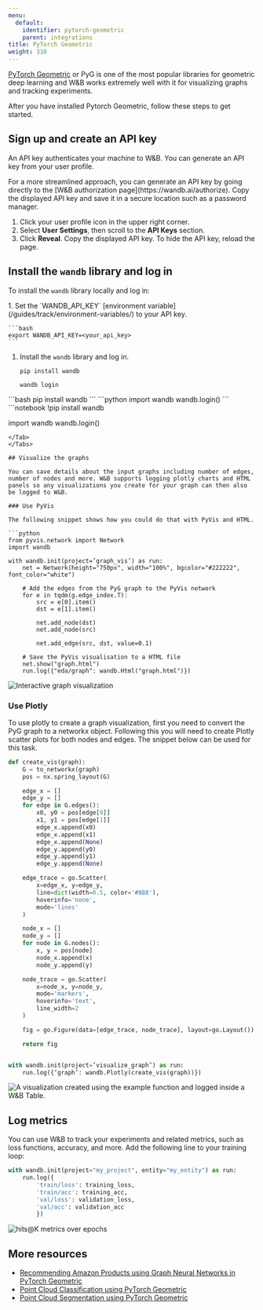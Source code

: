 ```yaml
---
menu:
  default:
    identifier: pytorch-geometric
    parent: integrations
title: PyTorch Geometric
weight: 310
---
```

[PyTorch Geometric](https://github.com/pyg-team/pytorch_geometric) or PyG is one of the most popular libraries for geometric deep learning and W&B works extremely well with it for visualizing graphs and tracking experiments. 

After you have installed Pytorch Geometric, follow these steps to get started.

## Sign up and create an API key

An API key authenticates your machine to W&B. You can generate an API key from your user profile.

<Note>
For a more streamlined approach, you can generate an API key by going directly to the [W&B authorization page](https://wandb.ai/authorize). Copy the displayed API key and save it in a secure location such as a password manager.
</Note>

1. Click your user profile icon in the upper right corner.
1. Select **User Settings**, then scroll to the **API Keys** section.
1. Click **Reveal**. Copy the displayed API key. To hide the API key, reload the page.

## Install the `wandb` library and log in

To install the `wandb` library locally and log in:

<Tabs>
<Tab title="Command Line">
1. Set the `WANDB_API_KEY` [environment variable](/guides/track/environment-variables/) to your API key.

    ```bash
    export WANDB_API_KEY=<your_api_key>
    ```

1. Install the `wandb` library and log in.



    ```shell
    pip install wandb

    wandb login
    ```
</Tab>
<Tab title="Python">
```bash
pip install wandb
```
```python
import wandb
wandb.login()
```
</Tab>
<Tab title="Python notebook">
```notebook
!pip install wandb

import wandb
wandb.login()
```
</Tab>
</Tabs>

## Visualize the graphs

You can save details about the input graphs including number of edges, number of nodes and more. W&B supports logging plotly charts and HTML panels so any visualizations you create for your graph can then also be logged to W&B.

### Use PyVis

The following snippet shows how you could do that with PyVis and HTML.

```python
from pyvis.network import Network
import wandb

with wandb.init(project=’graph_vis’) as run:
    net = Network(height="750px", width="100%", bgcolor="#222222", font_color="white")

    # Add the edges from the PyG graph to the PyVis network
    for e in tqdm(g.edge_index.T):
        src = e[0].item()
        dst = e[1].item()

        net.add_node(dst)
        net.add_node(src)
        
        net.add_edge(src, dst, value=0.1)

    # Save the PyVis visualisation to a HTML file
    net.show("graph.html")
    run.log({"eda/graph": wandb.Html("graph.html")})
```

<Frame>
    <img src="/images/integrations/pyg_graph_wandb.png" alt="Interactive graph visualization"  />
</Frame>

### Use Plotly

To use plotly to create a graph visualization, first you need to convert the PyG graph to a networkx object. Following this you will need to create Plotly scatter plots for both nodes and edges. The snippet below can be used for this task.

```python
def create_vis(graph):
    G = to_networkx(graph)
    pos = nx.spring_layout(G)

    edge_x = []
    edge_y = []
    for edge in G.edges():
        x0, y0 = pos[edge[0]]
        x1, y1 = pos[edge[1]]
        edge_x.append(x0)
        edge_x.append(x1)
        edge_x.append(None)
        edge_y.append(y0)
        edge_y.append(y1)
        edge_y.append(None)

    edge_trace = go.Scatter(
        x=edge_x, y=edge_y,
        line=dict(width=0.5, color='#888'),
        hoverinfo='none',
        mode='lines'
    )

    node_x = []
    node_y = []
    for node in G.nodes():
        x, y = pos[node]
        node_x.append(x)
        node_y.append(y)

    node_trace = go.Scatter(
        x=node_x, y=node_y,
        mode='markers',
        hoverinfo='text',
        line_width=2
    )

    fig = go.Figure(data=[edge_trace, node_trace], layout=go.Layout())

    return fig


with wandb.init(project=’visualize_graph’) as run:
    run.log({‘graph’: wandb.Plotly(create_vis(graph))})
```

<Frame>
    <img src="/images/integrations/pyg_graph_plotly.png" alt="A visualization created using the example function and logged inside a W&B Table."  />
</Frame>

## Log metrics

You can use W&B to track your experiments and related metrics, such as loss functions, accuracy, and more. Add the following line to your training loop:

```python
with wandb.init(project="my_project", entity="my_entity") as run:
    run.log({
        'train/loss': training_loss,
        'train/acc': training_acc,
        'val/loss': validation_loss,
        'val/acc': validation_acc
        })
```

<Frame>
    <img src="/images/integrations/pyg_metrics.png" alt="hits@K metrics over epochs"  />
</Frame>

## More resources

- [Recommending Amazon Products using Graph Neural Networks in PyTorch Geometric](https://wandb.ai/manan-goel/gnn-recommender/reports/Recommending-Amazon-Products-using-Graph-Neural-Networks-in-PyTorch-Geometric--VmlldzozMTA3MzYw#what-does-the-data-look-like?)
- [Point Cloud Classification using PyTorch Geometric](https://wandb.ai/geekyrakshit/pyg-point-cloud/reports/Point-Cloud-Classification-using-PyTorch-Geometric--VmlldzozMTExMTE3)
- [Point Cloud Segmentation using PyTorch Geometric](https://wandb.ai/wandb/point-cloud-segmentation/reports/Point-Cloud-Segmentation-using-Dynamic-Graph-CNN--VmlldzozMTk5MDcy)